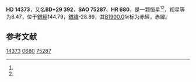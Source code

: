 {{Starbox begin
| name = HD 14373
}}
{{Starbox observe
| epoch = [[J2000.0|J2000.0]]
| constell = {{星座名待查}}<ref name=SIMBAD>{{cite web
 | url=http://simbad.u-strasbg.fr/simbad/sim-id?Ident=HR+680
 | title =Pulsating variable Star
 | publisher=Centre de Données astronomiques de Strasbourg
 | work=SIMBAD
 | accessdate=2012-07-13}}</ref><ref name=DATA>{{cite web
 | url=http://vizier.u-strasbg.fr/viz-bin/VizieR-5?-out.add=.&-source=5050&-corr=PK=HR&-out.max=9999&HR=680
 | title=VizieR Detailed Page
 | accessdate=2012-07-13
 | archive-url=https://web.archive.org/web/20190216084818/http://vizier.u-strasbg.fr/viz-bin/VizieR-5?-out.add=.&-source=5050&-corr=PK=HR&-out.max=9999&HR=680
 | archive-date=2019-02-16
 | dead-url=yes
 }}</ref>
| 星官 = 
| ra = {{RA|2|20|4.4}}<ref name=SIMBAD /><ref name=DATA />
| dec = {{DEC|+30|11|18}}<ref name=SIMBAD /><ref name=DATA />
| appmag_v = 6.47<ref name=SIMBAD /><ref name=DATA />
}}
{{Starbox character
| class = K0<ref name=SIMBAD /><ref name=DATA />
| b-v = <ref name=SIMBAD /><ref name=DATA />
| u-b = <ref name=SIMBAD /><ref name=DATA />
| r-i = <ref name=SIMBAD /><ref name=DATA />
| variable = 
}}
{{Starbox astrometry
| radial_v = 
| prop_mo_ra = -1
| parallax = 
| p_error = 
}}
{{Starbox catalog
| names =BD+29 392，[[SAO星表|SAO]] 75287，[[HD星表|HD]] 14373，[[HR星表|HR]] 680}}
{{Starbox reference |Simbad=HR+680}}
{{Starbox end}}

'''HD 14373'''，又名'''BD+29 392'''，'''SAO 75287'''、'''HR 680'''，是一颗恒星<ref name=SIMBAD /><ref name=DATA />，视星等为6.47，位于[[銀道座標系|銀經]]144.79，[[銀道座標系|銀緯]]-28.89，其[[B1900.0|B1900.0]]坐标为赤經{{RA|2|14|13.5}}，赤緯{{DEC|+29|-28.89|44}}。

== 参考文献 ==
{{reflist}}

{{star-stub}}

[[Category:HD和HDE天體|14373]]
[[Category:HR天體|0680]]
[[Category:SAO天體|75287]]